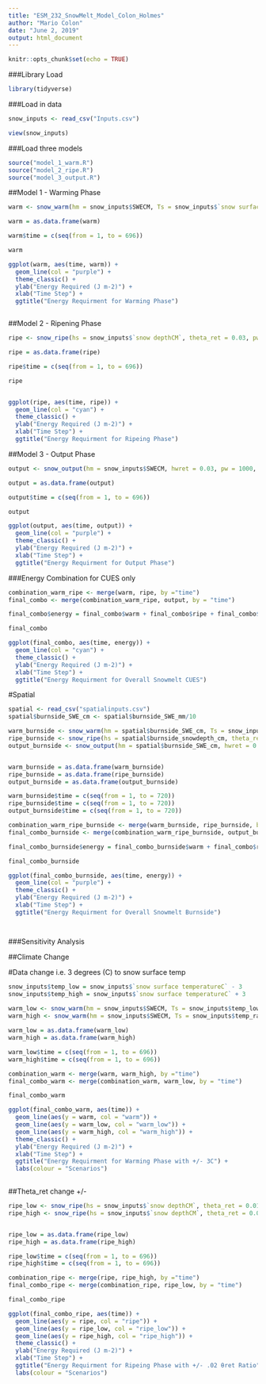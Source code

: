 ```yaml
---
title: "ESM_232_SnowMelt_Model_Colon_Holmes"
author: "Mario Colon"
date: "June 2, 2019"
output: html_document
---
```


```r
knitr::opts_chunk$set(echo = TRUE)
```

###Library Load

```r

library(tidyverse)

```
###Load in data

```r

snow_inputs <- read_csv("Inputs.csv")

view(snow_inputs)

```

###Load three models

```r

source("model_1_warm.R")
source("model_2_ripe.R")
source("model_3_output.R")

```


##Model 1 - Warming Phase

```r

warm <- snow_warm(hm = snow_inputs$SWECM, Ts = snow_inputs$`snow surface temperatureC`, ci = 2101, pw = 1000, Tm = 0)

warm = as.data.frame(warm)

warm$time = c(seq(from = 1, to = 696))

warm

ggplot(warm, aes(time, warm)) + 
  geom_line(col = "purple") +
  theme_classic() + 
  ylab("Energy Required (J m-2)") +
  xlab("Time Step") +
  ggtitle("Energy Requirment for Warming Phase")



```


##Model 2 - Ripening Phase

```r

ripe <- snow_ripe(hs = snow_inputs$`snow depthCM`, theta_ret = 0.03, pw = 1000, lambda = 0.334)

ripe = as.data.frame(ripe)

ripe$time = c(seq(from = 1, to = 696))

ripe


ggplot(ripe, aes(time, ripe)) + 
  geom_line(col = "cyan") +
  theme_classic() + 
  ylab("Energy Required (J m-2)") +
  xlab("Time Step") +
  ggtitle("Energy Requirment for Ripeing Phase")

```


##Model 3 - Output Phase 

```r


output <- snow_output(hm = snow_inputs$SWECM, hwret = 0.03, pw = 1000, lambda = 0.334)

output = as.data.frame(output)

output$time = c(seq(from = 1, to = 696))

output

ggplot(output, aes(time, output)) + 
  geom_line(col = "purple") +
  theme_classic() + 
  ylab("Energy Required (J m-2)") +
  xlab("Time Step") +
  ggtitle("Energy Requirment for Output Phase")

```

###Energy Combination for CUES only 

```r

combination_warm_ripe <- merge(warm, ripe, by ="time")
final_combo <- merge(combination_warm_ripe, output, by = "time")

final_combo$energy = final_combo$warm + final_combo$ripe + final_combo$output

final_combo

ggplot(final_combo, aes(time, energy)) + 
  geom_line(col = "cyan") +
  theme_classic() + 
  ylab("Energy Required (J m-2)") +
  xlab("Time Step") +
  ggtitle("Energy Requirment for Overall Snowmelt CUES")

```

#Spatial

```r

spatial <- read_csv("spatialinputs.csv")
spatial$burnside_SWE_cm <- spatial$burnside_SWE_mm/10

warm_burnside <- snow_warm(hm = spatial$burnside_SWE_cm, Ts = snow_inputs$`snow surface temperatureC`, ci = 2101, pw = 1000, Tm = 0)
ripe_burnside <- snow_ripe(hs = spatial$burnside_snowdepth_cm, theta_ret = 0.03, pw = 1000, lambda = 0.334)
output_burnside <- snow_output(hm = spatial$burnside_SWE_cm, hwret = 0.03, pw = 1000, lambda = 0.334)


warm_burnside = as.data.frame(warm_burnside)
ripe_burnside = as.data.frame(ripe_burnside)
output_burnside = as.data.frame(output_burnside)

warm_burnside$time = c(seq(from = 1, to = 720))
ripe_burnside$time = c(seq(from = 1, to = 720))
output_burnside$time = c(seq(from = 1, to = 720))

combination_warm_ripe_burnside <- merge(warm_burnside, ripe_burnside, by ="time")
final_combo_burnside <- merge(combination_warm_ripe_burnside, output_burnside, by = "time")

final_combo_burnside$energy = final_combo_burnside$warm + final_combo$ripe + final_combo$output

final_combo_burnside

ggplot(final_combo_burnside, aes(time, energy)) + 
  geom_line(col = "purple") +
  theme_classic() + 
  ylab("Energy Required (J m-2)") +
  xlab("Time Step") +
  ggtitle("Energy Requirment for Overall Snowmelt Burnside")




```


###Sensitivity Analysis


##Climate Change 

#Data change i.e. 3 degrees (C) to snow surface temp

```r

snow_inputs$temp_low = snow_inputs$`snow surface temperatureC` - 3 
snow_inputs$temp_high = snow_inputs$`snow surface temperatureC` + 3
 
warm_low <- snow_warm(hm = snow_inputs$SWECM, Ts = snow_inputs$temp_low, ci = 2101, pw = 1000, Tm = 0)
warm_high <- snow_warm(hm = snow_inputs$SWECM, Ts = snow_inputs$temp_raise, ci = 2101, pw = 1000, Tm = 0)

warm_low = as.data.frame(warm_low)
warm_high = as.data.frame(warm_high)

warm_low$time = c(seq(from = 1, to = 696))
warm_high$time = c(seq(from = 1, to = 696))

combination_warm <- merge(warm, warm_high, by ="time")
final_combo_warm <- merge(combination_warm, warm_low, by = "time")

final_combo_warm

ggplot(final_combo_warm, aes(time)) + 
  geom_line(aes(y = warm, col = "warm")) +
  geom_line(aes(y = warm_low, col = "warm_low")) +
  geom_line(aes(y = warm_high, col = "warm_high")) +
  theme_classic() + 
  ylab("Energy Required (J m-2)") +
  xlab("Time Step") +
  ggtitle("Energy Requirment for Warming Phase with +/- 3C") +
  labs(colour = "Scenarios")
  
```


##Theta_ret change +/- 

```r


ripe_low <- snow_ripe(hs = snow_inputs$`snow depthCM`, theta_ret = 0.01, pw = 1000, lambda = 0.334)
ripe_high <- snow_ripe(hs = snow_inputs$`snow depthCM`, theta_ret = 0.05, pw = 1000, lambda = 0.334)


ripe_low = as.data.frame(ripe_low)
ripe_high = as.data.frame(ripe_high)

ripe_low$time = c(seq(from = 1, to = 696))
ripe_high$time = c(seq(from = 1, to = 696))

combination_ripe <- merge(ripe, ripe_high, by ="time")
final_combo_ripe <- merge(combination_ripe, ripe_low, by = "time")

final_combo_ripe

ggplot(final_combo_ripe, aes(time)) + 
  geom_line(aes(y = ripe, col = "ripe")) +
  geom_line(aes(y = ripe_low, col = "ripe_low")) +
  geom_line(aes(y = ripe_high, col = "ripe_high")) +
  theme_classic() + 
  ylab("Energy Required (J m-2)") +
  xlab("Time Step") +
  ggtitle("Energy Requirment for Ripeing Phase with +/- .02 θret Ratio") +
  labs(colour = "Scenarios")
  



```



